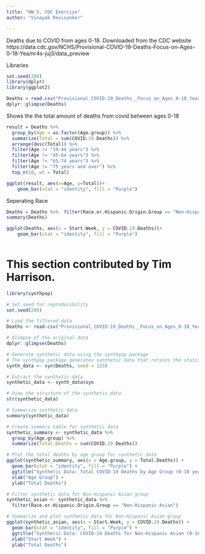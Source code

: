 ```yaml
---
title: "HW 5, CDC Exercise"
author: "Vinayak Revisanker"

---
```



Deaths due to COVID from ages 0-18. Downloaded from the CDC website
https://data.cdc.gov/NCHS/Provisional-COVID-19-Deaths-Focus-on-Ages-0-18-Yea/nr4s-juj3/data_preview

Libraries
```r
set.seed(200)
library(dplyr)
library(ggplot2)
```



```r
Deaths = read.csv("Provisional_COVID-19_Deaths__Focus_on_Ages_0-18_Years.csv", header=TRUE)
dplyr::glimpse(Deaths)
```



Shows the the total amount of deaths from covid between ages 0-18
```r
result = Deaths %>% 
  group_by(Age = as.factor(Age.group)) %>% 
  summarize(Total = sum(COVID.19.Deaths)) %>% 
  arrange(desc(Total)) %>% 
  filter(Age != "19-44 years") %>% 
  filter(Age != "45-64 years") %>% 
  filter(Age != "65-74 years") %>% 
  filter(Age != "75 years and over") %>% 
  top_n(10, wt = Total)

ggplot(result, aes(x=Age, y=Total))+
    geom_bar(stat = "identity", fill = "Purple")
```

Seperating Race 

```r
Deaths = Deaths %>%  filter(Race.or.Hispanic.Origin.Group == "Non-Hispanic Asian")
summary(Deaths)
```


```r

ggplot(Deaths, aes(x = Start.Week, y = COVID.19.Deaths))+
    geom_bar(stat = "identity", fill = "Purple")
 
```

# This section contributed by Tim Harrison.

```r


library(synthpop)

# Set seed for reproducibility
set.seed(200)

# Load the filtered data
Deaths <- read.csv("Provisional_COVID-19_Deaths__Focus_on_Ages_0-18_Years.csv", header = TRUE)

# Glimpse of the original data
dplyr::glimpse(Deaths)

# Generate synthetic data using the synthpop package
# The synthpop package generates synthetic data that retains the statistical properties of the original data.
synth_data <- syn(Deaths, seed = 123)

# Extract the synthetic data
synthetic_data <- synth_data$syn

# View the structure of the synthetic data
str(synthetic_data)

# Summarize synthetic data
summary(synthetic_data)

# Create summary table for synthetic data
synthetic_summary <- synthetic_data %>%
  group_by(Age.group) %>%
  summarize(Total.Deaths = sum(COVID.19.Deaths))

# Plot the total deaths by age group for synthetic data
ggplot(synthetic_summary, aes(x = Age.group, y = Total.Deaths)) +
  geom_bar(stat = "identity", fill = "Purple") +
  ggtitle("Synthetic Data: Total COVID-19 Deaths by Age Group (0-18 years)") +
  xlab("Age Group") +
  ylab("Total Deaths")

# Filter synthetic data for Non-Hispanic Asian group
synthetic_asian <- synthetic_data %>%
  filter(Race.or.Hispanic.Origin.Group == "Non-Hispanic Asian")

# Summarize and plot synthetic data for Non-Hispanic Asian group
ggplot(synthetic_asian, aes(x = Start.Week, y = COVID.19.Deaths)) +
  geom_bar(stat = "identity", fill = "Purple") +
  ggtitle("Synthetic Data: COVID-19 Deaths for Non-Hispanic Asian (0-18 years)") +
  xlab("Start Week") +
  ylab("Total Deaths")
```














